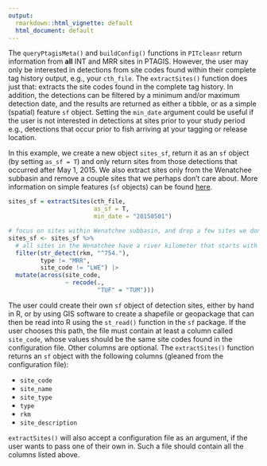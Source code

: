 ```yaml
---
output:
  rmarkdown::html_vignette: default
  html_document: default
---
```


The `queryPtagisMeta()` and `buildConfig()` functions in `PITcleanr` return information from **all** INT and MRR sites in PTAGIS. However, the user may only be interested in detections from site codes found within their complete tag history output, e.g., your `cth_file`. The `extractSites()` function does just that: extracts the site codes found in the complete tag history. In addition, the detections can be filtered by a minimum and/or maximum detection date, and the results are returned as either a tibble, or as a simple (spatial) feature `sf` object. Setting the `min_date` argument could be useful if the user is not interested in detections at sites prior to your study period e.g., detections that occur prior to fish arriving at your tagging or release location.

In this example, we create a new object `sites_sf`, return it as an `sf` object (by setting `as_sf = T`) and only return sites from those detections that occurred after May 1, 2015. We also extract sites only from the Wenatchee subbasin and remove a couple sites that we perhaps don't care about. More information on simple features (`sf` objects) can be found [here](https://r-spatial.github.io/sf/).

```r
sites_sf = extractSites(cth_file,
                        as_sf = T,
                        min_date = "20150501")

# focus on sites within Wenatchee subbasin, and drop a few sites we don't care about
sites_sf <- sites_sf %>%
  # all sites in the Wenatchee have a river kilometer that starts with 754
  filter(str_detect(rkm, "^754."),
         type != "MRR",
         site_code != "LWE") |> 
  mutate(across(site_code,
                ~ recode(.,
                         "TUF" = "TUM")))

```

The user could create their own `sf` object of detection sites, either by hand in R, or by using GIS software to create a shapefile or geopackage that can then be read into R using the `st_read()` function in the `sf` package. If the user chooses this path, the file must contain at least a column called `site_code`, whose values should be the same site codes found in the configuration file. Other columns are optional. The `extractSites()` function returns an `sf` object with the following columns (gleaned from the configuration file):

* `site_code`
* `site_name`
* `site_type`
* `type`
* `rkm`
* `site_description`

`extractSites()` will also accept a configuration file as an argument, if the user wants to pass one of their own in. Such a file should contain all the columns listed above.
